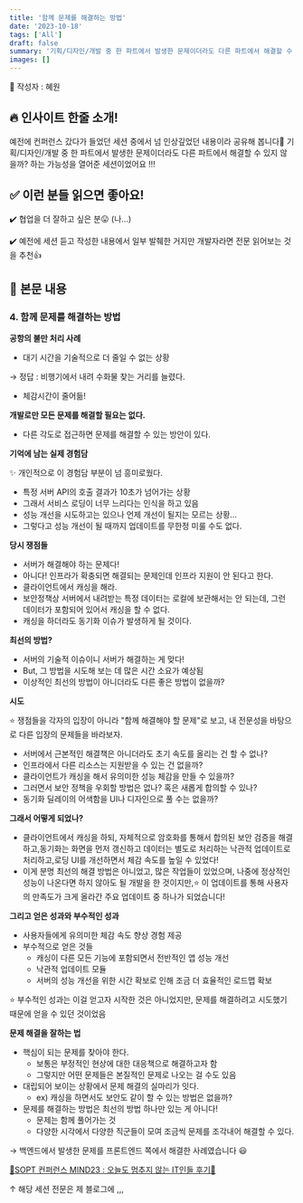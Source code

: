 ```yaml
---
title: '함께 문제를 해결하는 방법'
date: '2023-10-18'
tags: ['All']
draft: false
summary: '기획/디자인/개발 중 한 파트에서 발생한 문제이더라도 다른 파트에서 해결할 수 있지 않을까?'
images: []
---
```


🦡 작성자 : 혜원

## 🔥 인사이트 한줄 소개!

예전에 컨퍼런스 갔다가 들었던 세션 중에서 넘 인상깊었던 내용이라 공유해 봅니다👀 기획/디자인/개발 중 한 파트에서 발생한 문제이더라도 다른 파트에서 해결할 수 있지 않을까? 하는 가능성을 열어준 세션이었어요 !!!

## ✅ 이런 분들 읽으면 좋아요!

✔️ 협업을 더 잘하고 싶은 분😛 (나…)

✔️ 예전에 세션 듣고 작성한 내용에서 일부 발췌한 거지만 개발자라면 전문 읽어보는 것을 추천👍

## 🔎 본문 내용

### 4. 함께 문제를 해결하는 방법

**공항의 불만 처리 사례**

- 대기 시간을 기술적으로 더 줄일 수 없는 상황

→ 정답 : 비행기에서 내려 수화물 찾는 거리를 늘렸다.

- 체감시간이 줄어듦!

**개발로만 모든 문제를 해결할 필요는 없다.**

- 다른 각도로 접근하면 문제를 해결할 수 있는 방안이 있다.

**기억에 남는 실제 경험담**

✨ 개인적으로 이 경험담 부분이 넘 흥미로웠다.

- 특정 서버 API의 호출 결과가 10초가 넘어가는 상황
- 그래서 서비스 로딩이 너무 느리다는 인식을 하고 있음
- 성능 개선을 시도하고는 있으나 언제 개선이 될지는 모르는 상황...
- 그렇다고 성능 개선이 될 때까지 업데이트를 무한정 미룰 수도 없다.

**당시 쟁점들**

- 서버가 해결해야 하는 문제다!
- 아니다! 인프라가 확충되면 해결되는 문제인데 인프라 지원이 안 된다고 한다.
- 클라이언트에서 캐싱을 해라.
- 보안정책상 서버에서 내려받는 특정 데이터는 로컬에 보관해서는 안 되는데, 그런 데이터가 포함되어 있어서 캐싱을 할 수 없다.
- 캐싱을 하더라도 동기화 이슈가 발생하게 될 것이다.

**최선의 방법?**

- 서버의 기술적 이슈이니 서버가 해결하는 게 맞다!
- But, 그 방법을 시도해 보는 데 많은 시간 소요가 예상됨
- 이상적인 최선의 방법이 아니더라도 다른 좋은 방법이 없을까?

**시도**

⭐ 쟁점들을 각자의 입장이 아니라 "함께 해결해야 할 문제"로 보고, 내 전문성을 바탕으로 다른 입장의 문제들을 바라보자.

- 서버에서 근본적인 해결책은 아니더라도 초기 속도를 올리는 건 할 수 없나?
- 인프라에서 다른 리소스는 지원받을 수 있는 건 없을까?
- 클라이언트가 캐싱을 해서 유의미한 성능 체감을 만들 수 있을까?
- 그러면서 보안 정책을 우회할 방법은 없나? 혹은 새롭게 합의할 수 있나?
- 동기화 딜레이의 어색함을 UI나 디자인으로 풀 수는 없을까?

**그래서 어떻게 되었나?**

- 클라이언트에서 캐싱을 하되, 자체적으로 암호화를 통해서 합의된 보안 검증을 해결하고,동기화는 화면을 먼저 갱신하고 데이터는 별도로 처리하는 낙관적 업데이트로 처리하고,로딩 UI를 개선하면서 체감 속도를 높일 수 있었다!
- 이게 분명 최선의 해결 방법은 아니었고, 많은 작업들이 있었으며, 나중에 정상적인 성능이 나온다면 하지 않아도 될 개발을 한 것이지만,⭐ 이 업데이트를 통해 사용자의 만족도가 크게 올라간 주요 업데이트 중 하나가 되었습니다!

**그리고 얻은 성과와 부수적인 성과**

- 사용자들에게 유의미한 체감 속도 향상 경험 제공
- 부수적으로 얻은 것들
  - 캐싱이 다른 모든 기능에 포함되면서 전반적인 앱 성능 개선
  - 낙관적 업데이트 모듈
  - 서버의 성능 개선을 위한 시간 확보로 인해 조금 더 효율적인 로드맵 확보

⭐ 부수적인 성과는 이걸 얻고자 시작한 것은 아니었지만, 문제를 해결하려고 시도했기 때문에 얻을 수 있던 것이었음

**문제 해결을 잘하는 법**

- 핵심이 되는 문제를 찾아야 한다.
  - 보통은 부정적인 현상에 대한 대응책으로 해결하고자 함
  - 그렇지만 어떤 문제들은 본질적인 문제로 나오는 걸 수도 있음
- 대립되어 보이는 상황에서 문제 해결의 실마리가 잇다.
  - ex) 캐싱을 하면서도 보안도 같이 할 수 있는 방법은 없을까?
- 문제를 해결하는 방법은 최선의 방법 하나만 있는 게 아니다!
  - 문제는 함께 풀어가는 것
  - 다양한 시각에서 다양한 직군들이 모여 조금씩 문제를 조각내어 해결할 수 있다.

→ 백엔드에서 발생한 문제를 프론트엔드 쪽에서 해결한 사례였습니다 😃

[📌SOPT 컨퍼런스 MIND23 : 오늘도 멈추지 않는 IT인들 후기💫](https://velog.io/@leehyewon0531/SOPT-컨퍼런스-MIND23-오늘도-멈추지-않는-IT인들-후기)

↑ 해당 세션 전문은 제 블로그에 ,,,
